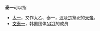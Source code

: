'''泰一'''可以指
*[[太一|太一]]，又作太乙、泰一，[[汉朝|汉]]及[[楚国|楚]]祭祀的[[天帝|天帝]]。
* [[文泰一|文泰一]]，韩国团体[[NCT|NCT]]的成员

{{disambig|Cat=二字消歧義}}
